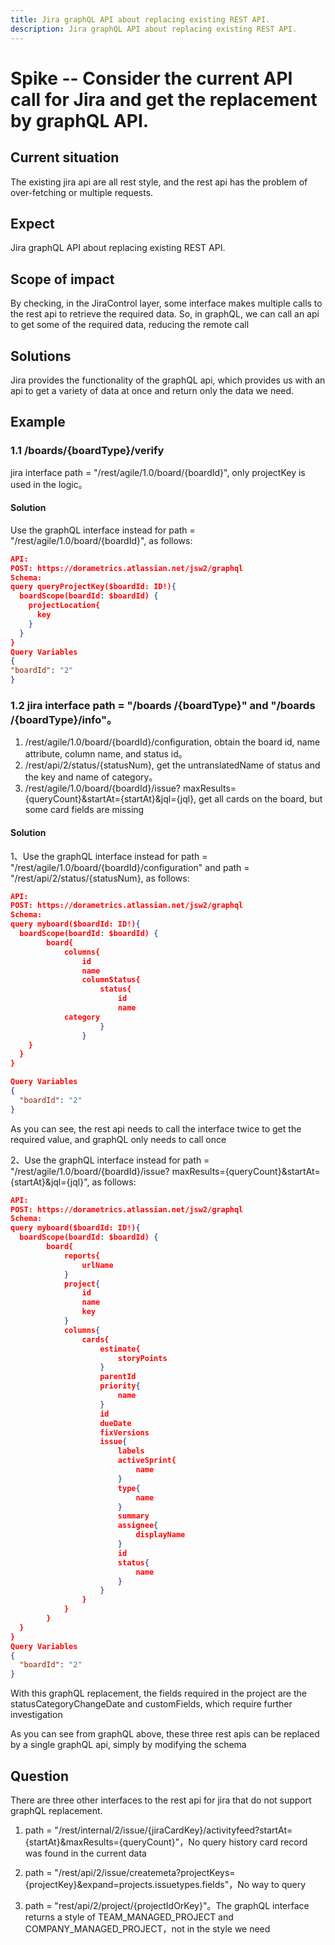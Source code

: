 ```yaml
---
title: Jira graphQL API about replacing existing REST API.
description: Jira graphQL API about replacing existing REST API.
---
```


# Spike -- Consider the current API call for Jira and get the replacement by graphQL API.

## Current situation

The existing jira api are all rest style, and the rest api has the problem of over-fetching or multiple requests.

## Expect

Jira graphQL API about replacing existing REST API.

## Scope of impact
By checking, in the JiraControl layer, some interface makes multiple calls to the rest api to retrieve the required data. So, in graphQL, we can call an api to get some of the required data, reducing the remote call

## Solutions
Jira provides the functionality of the graphQL api, which provides us with an api to get a variety of data at once and return only the data we need.

## Example
### 1.1 /boards/{boardType}/verify
jira interface path = "/rest/agile/1.0/board/{boardId}", only projectKey is used in the logic。
#### Solution
Use the graphQL interface instead for path = "/rest/agile/1.0/board/{boardId}", as follows:
```json
API:
POST: https://dorametrics.atlassian.net/jsw2/graphql
Schema:
query queryProjectKey($boardId: ID!){
  boardScope(boardId: $boardId) {
    projectLocation{
      key
    }
  }
}
Query Variables
{
"boardId": "2"
}
```

### 1.2 jira interface path = "/boards /{boardType}" and "/boards /{boardType}/info"。
1. /rest/agile/1.0/board/{boardId}/configuration, obtain the board id, name attribute, column name, and status id。
2. /rest/api/2/status/{statusNum}, get the untranslatedName of status and the key and name of category。
3. /rest/agile/1.0/board/{boardId}/issue? maxResults={queryCount}&startAt={startAt}&jql={jql}, get all cards on the board, but some card fields are missing

#### Solution
1、Use the graphQL interface instead for path = "/rest/agile/1.0/board/{boardId}/configuration" and path = "/rest/api/2/status/{statusNum}, as follows:
```json
API:
POST: https://dorametrics.atlassian.net/jsw2/graphql
Schema:
query myboard($boardId: ID!){
  boardScope(boardId: $boardId) {
		board{
			columns{
				id
				name
				columnStatus{
					status{
						id
						name
            category
					}
				}
    }
  }
}

Query Variables
{
  "boardId": "2"
}
```
As you can see, the rest api needs to call the interface twice to get the required value, and graphQL only needs to call once

2、Use the graphQL interface instead for path = "/rest/agile/1.0/board/{boardId}/issue? maxResults={queryCount}&startAt={startAt}&jql={jql}", as follows:
```json
API:
POST: https://dorametrics.atlassian.net/jsw2/graphql
Schema:
query myboard($boardId: ID!){
  boardScope(boardId: $boardId) {
		board{
			reports{
				urlName
			}
			project{
				id
				name
				key
			}
			columns{
				cards{
					estimate{
						storyPoints
					}
					parentId
					priority{
						name
					}
					id
					dueDate
					fixVersions
					issue{
						labels
						activeSprint{
							name
						}
						type{
							name
						}
						summary
						assignee{
							displayName
						}
						id
						status{
							name
						}
					}
				}
			}
		}
  }
}
Query Variables
{
  "boardId": "2"
}
```
With this graphQL replacement, the fields required in the project are the statusCategoryChangeDate and customFields, which require further investigation

As you can see from graphQL above, these three rest apis can be replaced by a single graphQL api, simply by modifying the schema

## Question
There are three other interfaces to the rest api for jira that do not support graphQL replacement.
1. path = "/rest/internal/2/issue/{jiraCardKey}/activityfeed?startAt={startAt}&maxResults={queryCount}"，No query history card record was found in the current data

2. path = "/rest/api/2/issue/createmeta?projectKeys={projectKey}&expand=projects.issuetypes.fields"，No way to query

3. path = "rest/api/2/project/{projectIdOrKey}"。The graphQL interface returns a style of TEAM_MANAGED_PROJECT and COMPANY_MANAGED_PROJECT，not in the style we need
